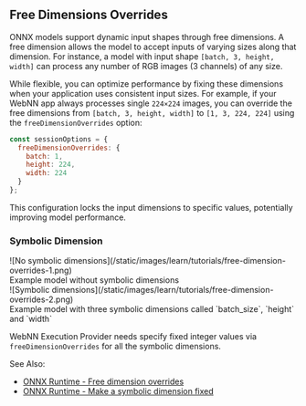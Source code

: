 ## Free Dimensions Overrides

ONNX models support dynamic input shapes through free dimensions. A free dimension allows the model to accept inputs of varying sizes along that dimension. For instance, a model with input shape `[batch, 3, height, width]` can process any number of RGB images (3 channels) of any size.

While flexible, you can optimize performance by fixing these dimensions when your application uses consistent input sizes. For example, if your WebNN app always processes single `224×224` images, you can override the free dimensions from `[batch, 3, height, width]` to `[1, 3, 224, 224]` using the `freeDimensionOverrides` option:

```js showLineNumbers filename="free-dimension-overrides.js"
const sessionOptions = {
  freeDimensionOverrides: {
    batch: 1,
    height: 224,
    width: 224
  }
};
```

This configuration locks the input dimensions to specific values, potentially improving model performance.

### Symbolic Dimension

<div className="grid grid-cols-1 grid-rows-2 lg:grid-cols-2 lg:grid-rows-1 text-center gap-2 my-8">
  <div>
    <div>![No symbolic dimensions](/static/images/learn/tutorials/free-dimension-overrides-1.png)</div>
    <div className="mt-4">Example model without symbolic dimensions</div>
  </div>
  <div>
    <div>![Symbolic dimensions](/static/images/learn/tutorials/free-dimension-overrides-2.png)</div>
    <div className="mt-4">Example model with three symbolic dimensions called `batch_size`, `height` and `width`</div>
  </div>
</div>

WebNN Execution Provider needs specify fixed integer values via `freeDimensionOverrides` for all the symbolic dimensions.

See Also:
- [ONNX Runtime - Free dimension overrides](https://onnxruntime.ai/docs/tutorials/web/env-flags-and-session-options.html#freedimensionoverrides)
- [ONNX Runtime - Make a symbolic dimension fixed](https://onnxruntime.ai/docs/tutorials/mobile/helpers/make-dynamic-shape-fixed.html#making-a-symbolic-dimension-fixed)